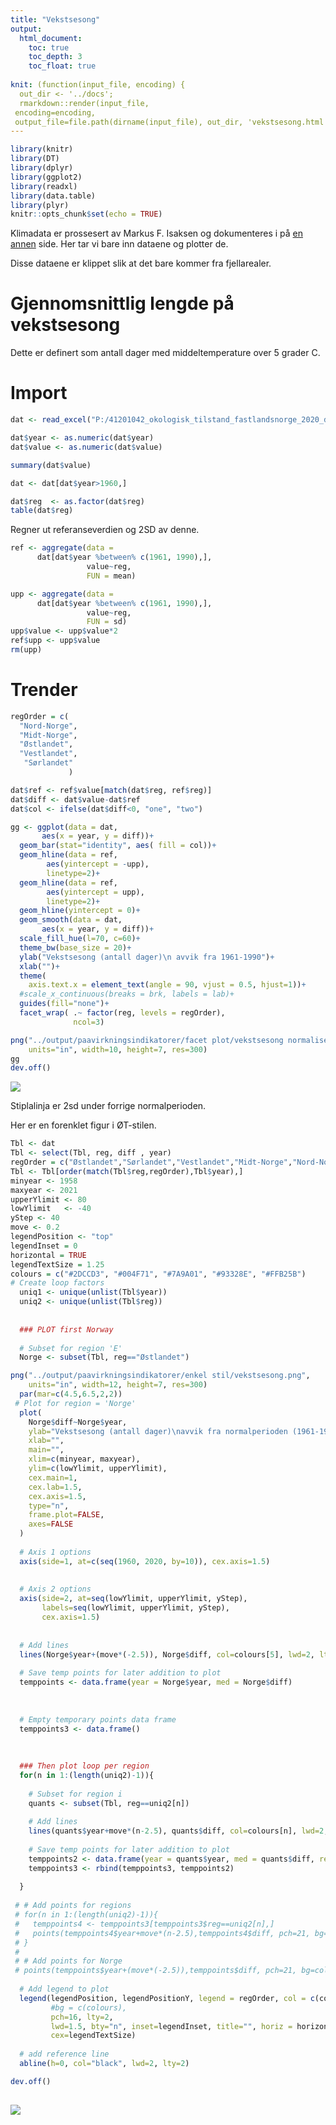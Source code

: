 ```yaml
---
title: "Vekstsesong"
output:
  html_document:
    toc: true
    toc_depth: 3
    toc_float: true
    
knit: (function(input_file, encoding) {
  out_dir <- '../docs';
  rmarkdown::render(input_file,
 encoding=encoding,
 output_file=file.path(dirname(input_file), out_dir, 'vekstsesong.html'))})
---
```


```r
library(knitr)
library(DT)
library(dplyr)
library(ggplot2)
library(readxl)
library(data.table)
library(plyr)
knitr::opts_chunk$set(echo = TRUE)
```


Klimadata er prossesert av Markus F. Isaksen og dokumenteres i på [en annen](klima-databehandling.html) side. Her tar vi bare inn dataene og plotter de.

Disse dataene er klippet slik at det bare kommer fra fjellarealer. 

# Gjennomsnittlig lengde på vekstsesong
Dette er definert som antall dager med middeltemperature over 5 grader C.


# Import
```r
dat <- read_excel("P:/41201042_okologisk_tilstand_fastlandsnorge_2020_dataanaly/fjell2021/data/Klima/Vekstsesong/growthSeason_med.xlsx")
```


```r
dat$year <- as.numeric(dat$year)
dat$value <- as.numeric(dat$value)

summary(dat$value)
```

```r
dat <- dat[dat$year>1960,]
```



```r
dat$reg  <- as.factor(dat$reg)
table(dat$reg)
```

Regner ut referanseverdien og 2SD av denne.
```r
ref <- aggregate(data = 
      dat[dat$year %between% c(1961, 1990),],
                 value~reg,
                 FUN = mean)

upp <- aggregate(data = 
      dat[dat$year %between% c(1961, 1990),],
                 value~reg,
                 FUN = sd)
upp$value <- upp$value*2
ref$upp <- upp$value
rm(upp)
```

# Trender

```r
regOrder = c(
  "Nord-Norge",
  "Midt-Norge",
  "Østlandet",
  "Vestlandet",
   "Sørlandet"
             )
```

```r
dat$ref <- ref$value[match(dat$reg, ref$reg)]
dat$diff <- dat$value-dat$ref
dat$col <- ifelse(dat$diff<0, "one", "two")
```


```r
gg <- ggplot(data = dat,
       aes(x = year, y = diff))+
  geom_bar(stat="identity", aes( fill = col))+
  geom_hline(data = ref,
        aes(yintercept = -upp),
        linetype=2)+
  geom_hline(data = ref,
        aes(yintercept = upp),
        linetype=2)+
  geom_hline(yintercept = 0)+
  geom_smooth(data = dat,
       aes(x = year, y = diff))+
  scale_fill_hue(l=70, c=60)+
  theme_bw(base_size = 20)+
  ylab("Vekstsesong (antall dager)\n avvik fra 1961-1990")+
  xlab("")+
  theme(
    axis.text.x = element_text(angle = 90, vjust = 0.5, hjust=1))+
  #scale_x_continuous(breaks = brk, labels = lab)+
  guides(fill="none")+
  facet_wrap( .~ factor(reg, levels = regOrder),
              ncol=3)
```

```r
png("../output/paavirkningsindikatorer/facet plot/vekstsesong normalisert tiddserie med barplot.png", 
    units="in", width=10, height=7, res=300)
gg
dev.off()
```
![](../output/paavirkningsindikatorer/facet plot/vekstsesong normalisert tiddserie med barplot.png)

Stiplalinja er 2sd under forrige normalperioden.

Her er en forenklet figur i ØT-stilen.

```r
Tbl <- dat
Tbl <- select(Tbl, reg, diff , year)
regOrder = c("Østlandet","Sørlandet","Vestlandet","Midt-Norge","Nord-Norge")
Tbl <- Tbl[order(match(Tbl$reg,regOrder),Tbl$year),]
minyear <- 1958
maxyear <- 2021
upperYlimit <- 80
lowYlimit   <- -40
yStep <- 40
move <- 0.2
legendPosition <- "top"
legendInset = 0
horizontal = TRUE
legendTextSize = 1.25
colours = c("#2DCCD3", "#004F71", "#7A9A01", "#93328E", "#FFB25B")
# Create loop factors
  uniq1 <- unique(unlist(Tbl$year))
  uniq2 <- unique(unlist(Tbl$reg))
  
  
  ### PLOT first Norway
  
  # Subset for region 'E'
  Norge <- subset(Tbl, reg=="Østlandet")

png("../output/paavirkningsindikatorer/enkel stil/vekstsesong.png", 
    units="in", width=12, height=7, res=300)  
  par(mar=c(4.5,6.5,2,2))
 # Plot for region = 'Norge'
  plot(
    Norge$diff~Norge$year, 
    ylab="Vekstsesong (antall dager)\navvik fra normalperioden (1961-1990)",
    xlab="",
    main="",
    xlim=c(minyear, maxyear),
    ylim=c(lowYlimit, upperYlimit),
    cex.main=1,
    cex.lab=1.5,
    cex.axis=1.5,
    type="n", 
    frame.plot=FALSE,
    axes=FALSE
  )
  
  # Axis 1 options
  axis(side=1, at=c(seq(1960, 2020, by=10)), cex.axis=1.5) 
  
  
  # Axis 2 options
  axis(side=2, at=seq(lowYlimit, upperYlimit, yStep), 
       labels=seq(lowYlimit, upperYlimit, yStep), 
       cex.axis=1.5)
  
  
  # Add lines
  lines(Norge$year+(move*(-2.5)), Norge$diff, col=colours[5], lwd=2, lty=1) 
  
  # Save temp points for later addition to plot
  temppoints <- data.frame(year = Norge$year, med = Norge$diff)
  
  
  
  # Empty temporary points data frame
  temppoints3 <- data.frame()
  
  
  
  ### Then plot loop per region
  for(n in 1:(length(uniq2)-1)){
    
    # Subset for region i
    quants <- subset(Tbl, reg==uniq2[n])
    
    # Add lines
    lines(quants$year+move*(n-2.5), quants$diff, col=colours[n], lwd=2, lty=1) 
    
    # Save temp points for later addition to plot
    temppoints2 <- data.frame(year = quants$year, med = quants$diff, reg = uniq2[n])
    temppoints3 <- rbind(temppoints3, temppoints2)
    
  }
  
 # # Add points for regions
 # for(n in 1:(length(uniq2)-1)){
 #   temppoints4 <- temppoints3[temppoints3$reg==uniq2[n],]
 #   points(temppoints4$year+move*(n-2.5),temppoints4$diff, pch=21, bg=colours[n], cex=1.5)
 # }
 # 
 # # Add points for Norge
 # points(temppoints$year+(move*(-2.5)),temppoints$diff, pch=21, bg=colours[5], cex=1.5)
  
  # Add legend to plot
  legend(legendPosition, legendPositionY, legend = regOrder, col = c(colours[5], colours[1:4]), 
         #bg = c(colours), 
         pch=16, lty=2,
         lwd=1.5, bty="n", inset=legendInset, title="", horiz = horizontal,
         cex=legendTextSize)
  
  # add reference line
  abline(h=0, col="black", lwd=2, lty=2)

dev.off()
  
```
![](../output/paavirkningsindikatorer/enkel stil/vekstsesong.png)


